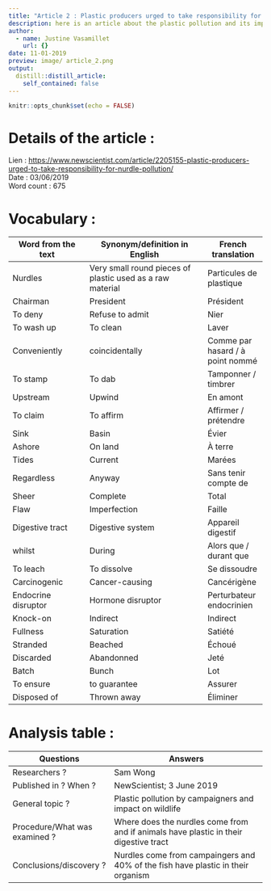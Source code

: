 ```yaml
---
title: "Article 2 : Plastic producers urged to take responsibility for 'nurdle' pollution"
description: here is an article about the plastic pollution and its impact on wildlife
author:
  - name: Justine Vasamillet
    url: {}
date: 11-01-2019
preview: image/ article_2.png
output:
  distill::distill_article:
    self_contained: false
---
```


```r
knitr::opts_chunk$set(echo = FALSE)
```

# Details of the article : 
 
Lien :  [https://www.newscientist.com/article/2205155-plastic-producers-urged-to-take-responsibility-for-nurdle-pollution/](https://www.newscientist.com/article/2205155-plastic-producers-urged-to-take-responsibility-for-nurdle-pollution/)  
Date :  03/06/2019  
Word count : 675 

# Vocabulary : 

Word from the text           |Synonym/definition in English               |French translation  
-----------------------------|--------------------------------------------|----------------------  
Nurdles                      |Very small round pieces of plastic used as a raw material |Particules de plastique  
Chairman                     |President                                   |Président  
To deny                      |Refuse to admit                             |Nier  
To wash up                   |To clean                                    |Laver  
Conveniently                 |coincidentally                              |Comme par hasard / à point nommé  
To stamp                     |To dab                                      |Tamponner / timbrer  
Upstream                     |Upwind                                      |En amont    
To claim                     |To affirm                                   |Affirmer / prétendre  
Sink                         |Basin                                       |Évier  
Ashore                       |On land                                     |À terre  
Tides                        |Current                                     |Marées  
Regardless                   |Anyway                                      |Sans tenir compte de  
Sheer                        |Complete                                    |Total  
Flaw                         |Imperfection                                |Faille  
Digestive tract              |Digestive system                            |Appareil digestif  
whilst                       |During                                      |Alors que / durant que  
To leach                     |To dissolve                                 |Se dissoudre  
Carcinogenic                 |Cancer-causing                              |Cancérigène  
Endocrine disruptor          |Hormone disruptor                           |Perturbateur endocrinien  
Knock-on                     |Indirect                                    |Indirect  
Fullness                     |Saturation                                  |Satiété  
Stranded                     |Beached                                     |Échoué  
Discarded                    |Abandonned                                  |Jeté  
Batch                        |Bunch                                       |Lot  
To ensure                    |to guarantee                                |Assurer  
Disposed of                  |Thrown away                                 |Éliminer  

# Analysis table : 
Questions                     |Answers                              
------------------------------|---------------------------------------------  
Researchers ?                 |Sam Wong  
Published in ? When ?         |NewScientist; 3 June 2019  
General topic ?               |Plastic pollution by campaigners and impact on wildlife  
Procedure/What was examined ? |Where does the nurdles come from and if animals have plastic in their digestive tract  
Conclusions/discovery ?       |Nurdles come from campaingers and 40% of the fish have plastic in their organism  


 

 

